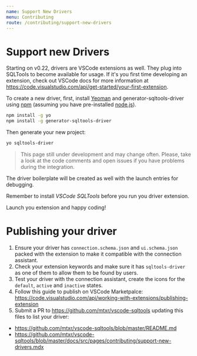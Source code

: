 ```yaml
---
name: Support New Drivers
menu: Contributing
route: /contributing/support-new-drivers
---
```


# Support new Drivers

Starting on v0.22, drivers are VSCode extensions as well. They plug into SQLTools to become available for usage. If it's you first time developing an extension, check out VSCode docs for more information at https://code.visualstudio.com/api/get-started/your-first-extension.

To create a new driver, first, install [Yeoman](http://yeoman.io) and generator-sqltools-driver using [npm](https://www.npmjs.com/) (assuming you have pre-installed [node.js](https://nodejs.org/)).

```bash
npm install -g yo
npm install -g generator-sqltools-driver
```

Then generate your new project:

```bash
yo sqltools-driver
```

> This page still under development and may change often. Please, take a look at the code comments and open issues if you have problems during the integration.

The driver boilerplate will be created as well with the launch entries for debugging.

Remember to install *VSCode SQLTools* before you run you driver extension.

Launch you extension and happy coding!

# Publishing your driver

1. Ensure your driver has `connection.schema.json` and `ui.schema.json` packed with the extension to make it compatible with the connection assistant.
2. Check your extension keywords and make sure it has `sqltools-driver` as one of them to allow them to be found by users.
3. Test your driver with the connection assistant, create the icons for the `default`, `active` and `inactive` states.
4. Follow this guide to publish on VSCode Marketpalce: https://code.visualstudio.com/api/working-with-extensions/publishing-extension
5. Submit a PR to https://github.com/mtxr/vscode-sqltools updating this files to list your driver:
  - https://github.com/mtxr/vscode-sqltools/blob/master/README.md
  - https://github.com/mtxr/vscode-sqltools/blob/master/docs/src/pages/contributing/support-new-drivers.mdx
